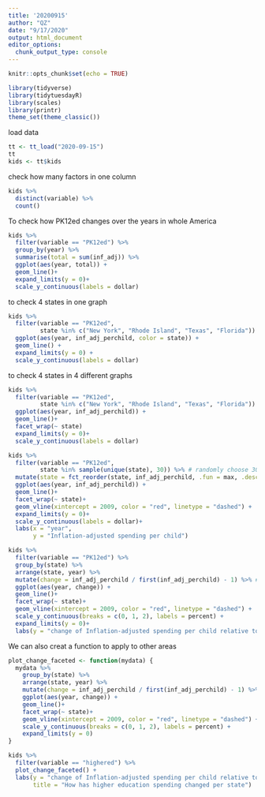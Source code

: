 ```yaml
---
title: '20200915'
author: "QZ"
date: "9/17/2020"
output: html_document
editor_options: 
  chunk_output_type: console
---
```


```r
knitr::opts_chunk$set(echo = TRUE)

library(tidyverse)
library(tidytuesdayR)
library(scales)
library(printr)
theme_set(theme_classic())
```
load data
```r
tt <- tt_load("2020-09-15")
tt
kids <- tt$kids
```

check how many factors in one column
```r
kids %>% 
  distinct(variable) %>% 
  count()
```

To check how PK12ed changes over the years in whole America
```r
kids %>% 
  filter(variable == "PK12ed") %>% 
  group_by(year) %>% 
  summarise(total = sum(inf_adj)) %>% 
  ggplot(aes(year, total)) +
  geom_line()+
  expand_limits(y = 0)+
  scale_y_continuous(labels = dollar)
```

to check 4 states in one graph
```r
kids %>%
  filter(variable == "PK12ed",
         state %in% c("New York", "Rhode Island", "Texas", "Florida")) %>%
  ggplot(aes(year, inf_adj_perchild, color = state)) +
  geom_line() +
  expand_limits(y = 0) +
  scale_y_continuous(labels = dollar)
```

to check 4 states in 4 different graphs
```r
kids %>% 
  filter(variable == "PK12ed",
         state %in% c("New York", "Rhode Island", "Texas", "Florida")) %>% 
  ggplot(aes(year, inf_adj_perchild)) +
  geom_line()+
  facet_wrap(~ state)
  expand_limits(y = 0)+
  scale_y_continuous(labels = dollar)
```


```r
kids %>%
  filter(variable == "PK12ed",
         state %in% sample(unique(state), 30)) %>% # randomly choose 30 unique states
  mutate(state = fct_reorder(state, inf_adj_perchild, .fun = max, .desc = TRUE)) %>% 
  ggplot(aes(year, inf_adj_perchild)) +
  geom_line()+
  facet_wrap(~ state)+
  geom_vline(xintercept = 2009, color = "red", linetype = "dashed") +
  expand_limits(y = 0)+
  scale_y_continuous(labels = dollar)+
  labs(x = "year",
       y = "Inflation-adjusted spending per child")

kids %>% 
  filter(variable == "PK12ed") %>% 
  group_by(state) %>% 
  arrange(state, year) %>% 
  mutate(change = inf_adj_perchild / first(inf_adj_perchild) - 1) %>% #try to calculate the changes
  ggplot(aes(year, change)) +
  geom_line()+
  facet_wrap(~ state)+
  geom_vline(xintercept = 2009, color = "red", linetype = "dashed") +
  scale_y_continuous(breaks = c(0, 1, 2), labels = percent) +
  expand_limits(y = 0)+
  labs(y = "change of Inflation-adjusted spending per child relative to 1997")
```

We can also creat a function to apply to other areas
```r
plot_change_faceted <- function(mydata) {
  mydata %>% 
    group_by(state) %>% 
    arrange(state, year) %>% 
    mutate(change = inf_adj_perchild / first(inf_adj_perchild) - 1) %>% #try to calculate the changes
    ggplot(aes(year, change)) +
    geom_line()+
    facet_wrap(~ state)+
    geom_vline(xintercept = 2009, color = "red", linetype = "dashed") +
    scale_y_continuous(breaks = c(0, 1, 2), labels = percent) +
    expand_limits(y = 0)
}

kids %>% 
  filter(variable == "highered") %>%
  plot_change_faceted() +
  labs(y = "change of Inflation-adjusted spending per child relative to 1997",
       title = "How has higher education spending changed per state")
 
```

